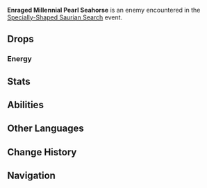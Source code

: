 {{About|the event-exclusive variant|the normal variant|Millennial Pearl Seahorse}}
{{Enemy Infobox
|title    = Best Ride
|dmgtype  = Physical
|dmgtype2 = Electro
|image    = Enemy Enraged Millennial Pearl Seahorse.png
|type     = Event Bosses
|family   = Mystical Beasts
|group    = 
|weakpoint = yes
}}
'''Enraged Millennial Pearl Seahorse''' is an enemy encountered in the [[Specially-Shaped Saurian Search]] event.

==Drops==
===Energy===
{{Energy Drops
|type  = Electro
|hp1   = 66
|o1    = 1
|hp2   = 33
|o2    = 1
|hp3   = 25
|o3    = 1
|hp4   = 0
|o4    = 1
}}

==Stats==
{{Enemy Stats
|res1      = Base
|resglobal = 10%
|electro_res = 60%

|res2       = Pearl Intact
|resglobal2   = 145%
|electro_res2 = 195%

|res_title = State
|hp_ratio  = 12
|hp_type   = 2
|atk_ratio = 11.5445859873
|atk_type  = 2
}}

==Abilities==
{{Enemy Attacks
|enemy = Millennial Pearl Seahorse

|name_1      = Xenomare Pearl
|desc_1      = The Millennial Pearl Seahorse holds a Xenomare Pearl in front of its legs that grants it 135% [[RES]] increase to all DMG and enables it to use stronger attacks. The pearl is {{Electro}}-infused and can be destroyed using [[Elemental Reaction]]s. When the pearl is destroyed, the Millennial Pearl Seahorse will become paralyzed for a period of time.
{{Elemental Shield Data|Electro|19|noec=1|Xenomare Pearl}}

|name_2      = Earthshock Descent
|desc_2      = Leaps twice into the air before slamming down at the player's location, dealing '''95% ATK''' as {{Color|Electro DMG}}, then raises its front legs to cause another shockwave, dealing '''50% ATK''' as {{Color|Electro DMG}} and leaving the ground electrified. Electrified ground deals '''6% ATK''' as {{Color|Electro DMG}} every 0.5s to players standing on it. This attack is only used when the Xenomare Pearl is intact.

|name_3      = Lock On
|desc_3      = Marks the player with a circle of swimming fish, and additionally creates 4 more circles around the player's location. The locked-on circle will erupt after a delay, while the 4 additional circles stay on the field and only erupt when the player comes in contact. An eruption deals '''50% ATK''' as {{Color|Electro DMG}} and leaving the affected areas electrified. Electrified ground deals '''6% ATK''' as {{Color|Electro DMG}} every 0.5s to players standing on it. This attack is only used when the Xenomare Pearl is intact.
|file_3      = Millennial Pearl Seahorse Lock On 2

|name_4      = Unihorn Thrust
|desc_4      = Charges at the player, dealing '''80% ATK''' as {{Color|Electro DMG}} and electrifying the ground in its path. Electrified ground deals '''6% ATK''' as {{Color|Electro DMG}} every 0.5s to players standing on it. This attack is only used when the Xenomare Pearl is intact.

|name_5      = Fintide Assault
|desc_5      = Consecutively sends 3 schools of fish to attack the player, each dealing '''40% ATK''' as {{Color|Electro DMG}}. Then, immediately follows with '''Unihorn Thrust'''.

|name_6      = Fintide Barrage
|desc_6      = Conjures a great number of fish-shaped missiles which home in at the player, each dealing '''35% ATK''' as {{Color|Electro DMG}} on hit. This attack is only used when the Xenomare Pearl is intact.

|name_7      = Tail Swipe
|desc_7      = Performs a 3-part melee attacks by swiping its tail, dealing '''60% ATK''', '''60% ATK''', '''50% ATK''' as {{Color|Electro DMG}}. If the second hit hits the player, the third hit's DMG will be halved. The first hit of the combo can sometimes be omitted. This attack is only used when the Xenomare Pearl is intact.

|name_8      = Fontemer Hoarthunder
|desc_8      = After the Xenomare Pearl's durability is decreased below 7GU (or 4.2GU if the pearl has already been destroyed once), the Millennial Pearl Seahorse ascends high into the air and summons 4 Resonant Coral Orbs that move clockwise around the arena. The seahorse absorbs energy from the Resonant Coral Orbs and summons a total of 6 lightning strikes that strike over a large area, dealing '''100% ATK''' as {{Color|Electro DMG}} and electrifying the struck ground. Electrified ground deals '''6% ATK''' as {{Color|Electro DMG}} every 0.5s to characters standing on it. The Resonant Coral Orbs are {{Electro}}-infused objects and can be destroyed using Elemental Reactions. Destroying an orb will slightly reduce the durability of the Xenomare Pearl, and destroying all four will immediately destroy it. If all orbs are not destroyed in time, the Xenomare Pearl will recover durability based on the amount of orbs left on the field. This ability can only be used once per fight.
{{Elemental Shield Data|Electro|0.4|noec=1|Resonant Coral Orb}}
|file_8      = Millennial Pearl Seahorse Fontemer Hoarthunder 2

|name_9      = Single Swipe
|desc_9      = Swipes its tail once, dealing '''50% ATK''' as {{Color|Physical DMG}}. This attack is only used when the Xenomare Pearl is destroyed.

|name_10      = Double Swipe
|desc_10      = Swipes its tail twice, dealing '''50% ATK''', '''40% ATK''' as {{Color|Physical DMG}}. If the player is hit by the first hit, the second hit's DMG will be halved. This attack is only used when the Xenomare Pearl is destroyed.

|name_11      = Charge
|desc_11      = Charges at the player, dealing '''65% ATK''' as {{Color|Physical DMG}}. This attack is only used when the Xenomare Pearl is destroyed.

|name_12      = Regeneration
|desc_12      = '''15''' seconds ('''30''' seconds w/ Negotion Strategy) after the pearl is destroyed, the Millennial Pearl Seahorse recovers its pearl, and releases a shockwave around itself, dealing '''90% ATK''' as {{Color|Electro DMG}}. A pearl recovered this way will only have '''60%''' of its original durability.
}}

==Other Languages==
{{Other Languages
|en       = Enraged Millennial Pearl Seahorse
|zhs      = 千年珍珠骏麟・升怒
|zhs_rm   = 
|zht      = 千年珍珠駿麟・升怒
|zht_rm   = 
|zh_tl    = 
|ja       = 千年真珠の海駿・憤怒
|ja_rm    = Sennen Shinju no Kaijun - Funme
|ja_tl    = 
|ko       = 천년 묵은 진주 기린・성노
|ko_rm    = 
|ko_tl    = 
|es       = Corcel de Mar Perlamilenario Iracundo
|es_tl    = Wrathful Millennial Pearl Sea Steed
|fr       = Hippocampe perlé millénaire enragé
|fr_tl    = Enraged Millennial Pearl Seahorse
|ru       = Разъярённый Морской конёк тысячелетней жемчужины
|ru_tl    = 
|th       = Enraged Millennial Pearl Seahorse
|vi       = Cá Ngựa Ngọc Trai Ngàn Năm Phẫn Nộ
|vi_tl    = 
|de       = Aufgebrachtes Millenniums-Perlenseepferd
|de_tl    = Enraged Millennial Pearl Seahorse
|id       = Enraged Millennial Pearl Seahorse
|pt       = Cavalo-Marinho Perolado Milenar Furioso
|pt_tl    = 
|tr       = Öfkeli Bin Yıllık İnci Denizatı
|tr_tl    = 
|it       = Ippocampo Perlamillenario rabbioso
|it_tl    = 
}}

==Change History==
{{Change History|4.6}}

==Navigation==
{{Enemy Navbox|Special}}